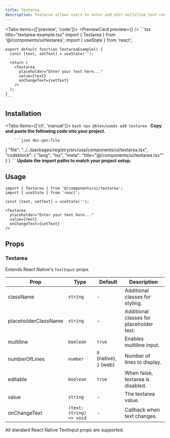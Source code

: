```yaml
---
title: Textarea
description: Textarea allows users to enter and edit multiline text content.
---
```



<Tabs items={['preview', 'code']}>
  <Tab value="preview">
    <PreviewCard preview={<TextareaPreview />} />
  </Tab>
  <Tab value="code">
    ```tsx title="textarea-example.tsx"
    import { Textarea } from '@/components/ui/textarea';
    import { useState } from 'react';

    export default function TextareaExample() {
      const [text, setText] = useState('');

      return (
        <Textarea
          placeholder="Enter your text here..."
          value={text}
          onChangeText={setText}
        />
      );
    }
    ```
  </Tab>
</Tabs>

## Installation

<Tabs items={['cli', 'manual']}>
  <Tab value="cli">
    ```bash
    npx @blen/usmds add textarea
    ```
  </Tab>
  <Tab value="manual">
    <Steps>
      <Step>
        **Copy and paste the following code into your project.**

        ```json doc-gen:file
{
  "file": "../../packages/registry/src/usa/components/ui/textarea.tsx",
  "codeblock": {
    "lang": "tsx",
    "meta": "title=\"@/components/ui/textarea.tsx\""
  }
}
        ```
      </Step>
      <Step>
        **Update the import paths to match your project setup.**
      </Step>
    </Steps>
  </Tab>
</Tabs>

## Usage

```tsx
import { Textarea } from '@/components/ui/textarea';
import { useState } from 'react';

const [text, setText] = useState('');

<Textarea
  placeholder="Enter your text here..."
  value={text}
  onChangeText={setText}
/>
```

## Props

### Textarea

Extends React Native's `TextInput` props.

| Prop | Type | Default | Description |
|------|------|---------|-------------|
| className | `string` | - | Additional classes for styling. |
| placeholderClassName | `string` | - | Additional classes for placeholder text. |
| multiline | `boolean` | `true` | Enables multiline input. |
| numberOfLines | `number` | `8` (native), `2` (web) | Number of lines to display. |
| editable | `boolean` | `true` | When false, textarea is disabled. |
| value | `string` | - | The textarea value. |
| onChangeText | `(text: string) => void` | - | Callback when text changes. |

All standard React Native TextInput props are supported.

